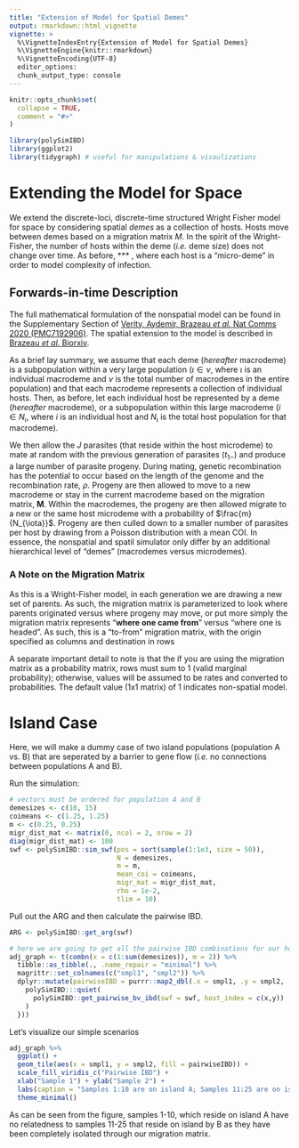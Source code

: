 ```yaml
---
title: "Extension of Model for Spatial Demes"
output: rmarkdown::html_vignette
vignette: >
  %\VignetteIndexEntry{Extension of Model for Spatial Demes}
  %\VignetteEngine{knitr::rmarkdown}
  %\VignetteEncoding{UTF-8}
  editor_options: 
  chunk_output_type: console
---
```


```r
knitr::opts_chunk$set(
  collapse = TRUE,
  comment = "#>"
)
```

```r
library(polySimIBD)
library(ggplot2)
library(tidygraph) # useful for manipulations & visaulizations
```

# Extending the Model for Space
We extend the discrete-loci, discrete-time structured Wright Fisher model for space by considering spatial _demes_ as a collection of hosts. Hosts move between demes based on a migration matrix *M*. In the spirit of the Wright-Fisher, the number of hosts within the deme (_i.e._ deme size) does not change over time. As before, *** , where each host is a "micro-deme" in order to model complexity of infection. 

## Forwards-in-time Description 
The full mathematical formulation of the nonspatial model can be found in the Supplementary Section of [Verity, Aydemir, Brazeau _et al._ Nat Comms 2020 (PMC7192906)](https://www.nature.com/articles/s41467-020-15779-8). The spatial extension to the model is described in [Brazeau _et al._ Biorxiv]().    

As a brief lay summary, we assume that each deme (_hereafter_ macrodeme) is a subpopulation within a very large population ($\iota \in \nu$, where $\iota$ is an individual macrodeme and $\nu$ is the total number of macrodemes in the entire population) and that each macrodeme represents a collection of individual hosts. Then, as before, let each individual host be represented by a deme  (_hereafter_ macrodeme), or a subpopulation within this large macrodeme ($i \in N_{\iota}$, where $i$ is an individual host and $N_{\iota}$ is the total host population for that macrodeme).   

We then allow the $J$ parasites (that reside within the host microdeme) to mate at random with the previous generation of parasites ($t_{1-}$) and produce a large number of parasite progeny. During mating, genetic recombination has the potential to occur based on the length of the genome and the recombination rate, $\rho$. Progeny are then allowed to move to a new macrodeme or stay in the current macrodeme based on the migration matrix, $\mathbf{M}$. Within the macrodemes, the progeny are then allowed migrate to a new or the same host microdeme with a probability of $\frac{m}{N_{\iota}}$. Progeny are then culled down to a smaller number of parasites per host by drawing from a Poisson distribution with a mean COI. In essence, the nonspatial and spatil simulator only differ by an additional hierarchical level of "demes" (macrodemes versus microdemes).

### A Note on the Migration Matrix
As this is a Wright-Fisher model, in each generation we are drawing a new set of parents. As such, the migration matrix is 
parameterized to look where parents originated versus where progeny may move, or put more simply the migration matrix represents "**where one came from**" versus "where one is headed". As such, this is a "to-from" migration matrix, with the origin specified as columns and destination in rows 

A separate important detail to note is that the if you are using the migration matrix as a probability matrix, rows must sum to 1 (valid marginal probability); otherwise, values will be assumed to be rates and converted to probabilities. The default value (1x1 matrix) of 1 indicates non-spatial model.


# Island Case
Here, we will make a dummy case of two island populations (population A vs. B) that are seperated by a barrier to gene flow (_i.e._ no connections between populations A and B). 

Run the simulation:   
```r
# vectors must be ordered for population A and B
demesizes <- c(10, 15)
coimeans <- c(1.25, 1.25)
m <- c(0.25, 0.25)
migr_dist_mat <- matrix(0, ncol = 2, nrow = 2)
diag(migr_dist_mat) <- 100
swf <- polySimIBD::sim_swf(pos = sort(sample(1:1e3, size = 50)), 
                           N = demesizes, 
                           m = m, 
                           mean_coi = coimeans, 
                           migr_mat = migr_dist_mat, 
                           rho = 1e-2, 
                           tlim = 10)
```
Pull out the ARG and then calculate the pairwise IBD.
```r
ARG <- polySimIBD::get_arg(swf)

# here we are going to get all the pairwise IBD combinations for our hosts
adj_graph <- t(combn(x = c(1:sum(demesizes)), m = 2)) %>% 
  tibble::as_tibble(., .name_repair = "minimal") %>% 
  magrittr::set_colnames(c("smpl1", "smpl2")) %>% 
  dplyr::mutate(pairwiseIBD = purrr::map2_dbl(.x = smpl1, .y = smpl2, .f = function(x,  y){
    polySimIBD:::quiet(
      polySimIBD::get_pairwise_bv_ibd(swf = swf, host_index = c(x,y))
    )
  }))

```

Let's visualize our simple scenarios
```r
adj_graph %>% 
  ggplot() + 
  geom_tile(aes(x = smpl1, y = smpl2, fill = pairwiseIBD)) + 
  scale_fill_viridis_c("Pairwise IBD") + 
  xlab("Sample 1") + ylab("Sample 2") + 
  labs(caption = "Samples 1:10 are on island A; Samples 11:25 are on island B") + 
  theme_minimal()

```
As can be seen from the figure, samples 1-10, which reside on island A have no relatedness to samples 11-25 that reside on island by B as they have been completely isolated through our migration matrix. 
